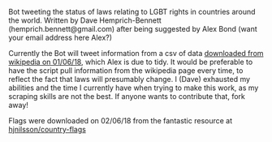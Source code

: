 Bot tweeting the status of laws relating to LGBT rights in countries around the world. Written by Dave Hemprich-Bennett (hemprich.bennett@gmail.com) after being suggested by Alex Bond (want your email address here Alex?)

Currently the Bot will tweet information from a csv of data [downloaded from wikipedia on 01/06/18](https://en.wikipedia.org/wiki/LGBT_rights_by_country_or_territory#LGBT-related_laws_by_country_or_territory), which Alex is due to tidy. It would be preferable to have the script pull information from the wikipedia page every time, to reflect the fact that laws will presumably change. I (Dave) exhausted my abilities and the time I currently have when trying to make this work, as my scraping skills are not the best. If anyone wants to contribute that, fork away!

Flags were downloaded on 02/06/18 from the fantastic resource at [hjnilsson/country-flags](https://github.com/hjnilsson/country-flags)